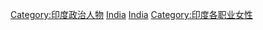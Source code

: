 {{Commonscat|Female politicians of India}}

[[Category:印度政治人物|Category:印度政治人物]]
[[Category:南亞女性政治人物|India]]
[[Category:亚洲各国女性政治人物|India]]
[[Category:印度各职业女性|Category:印度各职业女性]]